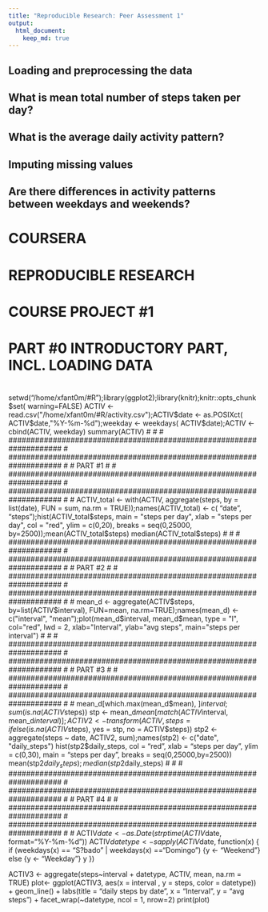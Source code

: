 ```yaml
---
title: "Reproducible Research: Peer Assessment 1"
output: 
  html_document:
    keep_md: true
---
```



## Loading and preprocessing the data



## What is mean total number of steps taken per day?



## What is the average daily activity pattern?



## Imputing missing values



## Are there differences in activity patterns between weekdays and weekends?

# ####################################################################
# ####################################################################
#
# COURSERA
# REPRODUCIBLE RESEARCH
# COURSE PROJECT #1
# 
# ####################################################################
# ####################################################################
#
# PART #0 INTRODUCTORY PART, INCL. LOADING DATA
#
# ####################################################################
# ####################################################################
#
#
setwd("/home/xfant0m/#R");library(ggplot2);library(knitr);knitr::opts_chunk$set(
  warning=FALSE)
ACTIV <- read.csv("/home/xfant0m/#R/activity.csv");ACTIV$date <- as.POSIXct(
  ACTIV$date,"%Y-%m-%d");weekday <- weekdays(
  ACTIV$date);ACTIV <- cbind(ACTIV,
  weekday)
summary(ACTIV)
#
#
# ####################################################################
# ####################################################################
#
# PART #1
#
# ####################################################################
# ####################################################################
#
#
ACTIV_total <- with(ACTIV, aggregate(steps, by = list(date), FUN = sum, 
  na.rm = TRUE));names(ACTIV_total) <- c(
    "date", "steps");hist(ACTIV_total$steps, 
    main = "steps per day", 
    xlab = "steps per day", 
    col = "red", ylim = c(0,20), breaks = seq(0,25000, by=2500));mean(ACTIV_total$steps)
median(ACTIV_total$steps)
#
#
# ####################################################################
# ####################################################################
#
# PART #2
#
# ####################################################################
# ####################################################################
#
#
mean_d <- aggregate(ACTIV$steps, 
    by=list(ACTIV$interval), FUN=mean, na.rm=TRUE);names(mean_d) <- c("interval", 
    "mean");plot(mean_d$interval, mean_d$mean, type = "l", 
    col="red", lwd = 2, xlab="Interval", ylab="avg steps", 
    main="steps per interval")
#
#
# ####################################################################
# ####################################################################
#
# PART #3
#
# ####################################################################
# ####################################################################
#
#
mean_d[which.max(mean_d$mean), ]$interval;sum(is.na(ACTIV$steps))
stp <- mean_d$mean[match(ACTIV$interval, mean_d$interval)];ACTIV2 <- transform(ACTIV, 
  steps = ifelse(is.na(ACTIV$steps), yes = stp, no = ACTIV$steps))
stp2 <- aggregate(steps ~ date, ACTIV2, sum);names(stp2) <- c("date", "daily_steps")
hist(stp2$daily_steps, col = "red", xlab = "steps per day", 
  ylim = c(0,30), main = "steps per day", breaks = seq(0,25000,by=2500))
mean(stp2$daily_steps);median(stp2$daily_steps)
#
#
# ####################################################################
# ####################################################################
#
# PART #4
#
# ####################################################################
# ####################################################################
#
#
ACTIV$date <- as.Date(strptime(ACTIV$date, format="%Y-%m-%d"))
ACTIV$datetype <- sapply(ACTIV$date, function(x) {
  if (weekdays(x) == "S?bado" | weekdays(x) =="Domingo") 
  {y <- "Weekend"} else 
  {y <- "Weekday"}
  y
})

ACTIV3 <- aggregate(steps~interval + datetype, ACTIV, mean, na.rm = TRUE)
plot<- ggplot(ACTIV3, aes(x = interval , y = steps, color = datetype)) +
  geom_line() +
  labs(title = "daily steps by date", x = "Interval", y = "avg steps") +
  facet_wrap(~datetype, ncol = 1, nrow=2)
print(plot)
